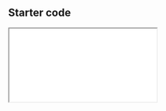 ## Starter code

<iframe
  src={
    'https://codesandbox.io/embed/todo-list-starter-with-layout-kpvo2?fontsize=14&hidenavigation=1&theme=light'
  }
  style={{
    width: '100%',
    height: '500px',
    border: '1px solid lightgrey',
    borderRadius: ' 4px',
    overflow: 'hidden',
  }}
  title={'TypeScript Todo List'}
  allow={
    'accelerometer; ambient-light-sensor; camera; encrypted-media; geolocation; gyroscope; hid; microphone; midi; payment; usb; vr; xr-spatial-tracking'
  }
  sandbox={
    'allow-forms allow-modals allow-popups allow-presentation allow-same-origin allow-scripts'
  }
/>

## Completed example

<iframe
  src={
    'https://codesandbox.io/embed/todo-list-completed-98tun?fontsize=14&hidenavigation=1&theme=light&view=preview'
  }
  style={{
    width: '100%',
    height: '500px',
    border: '1px solid lightgrey',
    borderRadius: ' 4px',
    overflow: 'hidden',
  }}
  title={'TypeScript Todo List'}
  allow={
    'accelerometer; ambient-light-sensor; camera; encrypted-media; geolocation; gyroscope; hid; microphone; midi; payment; usb; vr; xr-spatial-tracking'
  }
  sandbox={
    'allow-forms allow-modals allow-popups allow-presentation allow-same-origin allow-scripts'
  }
/>
